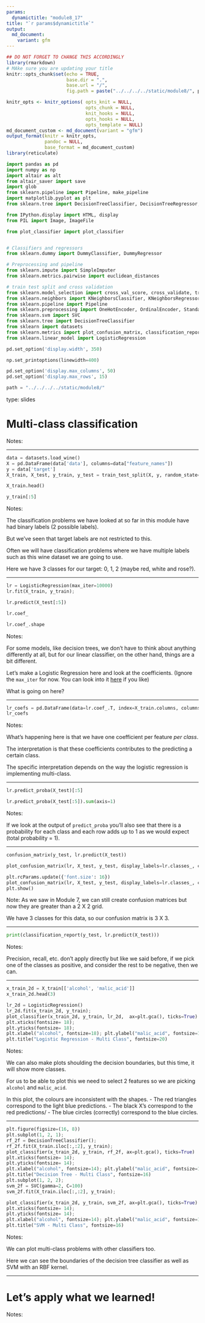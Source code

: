 ```yaml
---
params:
  dynamictitle: "module8_17"
title: "`r params$dynamictitle`"
output: 
  md_document:
    variant: gfm
---
```



```r
## DO NOT FORGET TO CHANGE THIS ACCORDINGLY 
library(rmarkdown)
# MAke sure you are updating your title 
knitr::opts_chunk$set(echo = TRUE,
                      base.dir = ".", 
                      base.url = "/",
                      fig.path = paste("../../../../static/module8/", params$dynamictitle,"/", sep = ""))

knitr_opts <- knitr_options( opts_knit = NULL,
                             opts_chunk = NULL,
                             knit_hooks = NULL,
                             opts_hooks = NULL,
                             opts_template = NULL)
md_document_custom <- md_document(variant = "gfm")
output_format(knitr = knitr_opts,
              pandoc = NULL,
              base_format = md_document_custom)
library(reticulate)

```


```python
import pandas as pd
import numpy as np
import altair as alt
from altair_saver import save
import glob
from sklearn.pipeline import Pipeline, make_pipeline
import matplotlib.pyplot as plt
from sklearn.tree import DecisionTreeClassifier, DecisionTreeRegressor, export_graphviz

from IPython.display import HTML, display
from PIL import Image, ImageFile

from plot_classifier import plot_classifier


# Classifiers and regressors
from sklearn.dummy import DummyClassifier, DummyRegressor

# Preprocessing and pipeline
from sklearn.impute import SimpleImputer
from sklearn.metrics.pairwise import euclidean_distances

# train test split and cross validation
from sklearn.model_selection import cross_val_score, cross_validate, train_test_split
from sklearn.neighbors import KNeighborsClassifier, KNeighborsRegressor
from sklearn.pipeline import Pipeline
from sklearn.preprocessing import OneHotEncoder, OrdinalEncoder, StandardScaler, MinMaxScaler
from sklearn.svm import SVC
from sklearn.tree import DecisionTreeClassifier
from sklearn import datasets
from sklearn.metrics import plot_confusion_matrix, classification_report, confusion_matrix
from sklearn.linear_model import LogisticRegression

pd.set_option('display.width', 350)

np.set_printoptions(linewidth=400)

pd.set_option('display.max_columns', 50)
pd.set_option('display.max_rows', 15)

path = "../../../../static/module8/"
```


type: slides

# Multi-class classification

Notes: <br>

---

```python
data = datasets.load_wine()
X = pd.DataFrame(data['data'], columns=data["feature_names"])
y = data['target']
X_train, X_test, y_train, y_test = train_test_split(X, y, random_state=2021)
```

```python
X_train.head()
```

```python
y_train[:5]
```


Notes: 

The classification problems we have looked at so far in this module have had binary labels (2 possible labels).

But we've seen that target labels are not restricted to this.

Often we will have classification problems where we have multiple labels such as this wine dataset we are going to use.

Here we have 3 classes for our target: 0, 1, 2 (maybe red, white and rose?).

---

```python
lr = LogisticRegression(max_iter=10000)
lr.fit(X_train, y_train);
```

```python
lr.predict(X_test[:5])
```


```python
lr.coef_
```

```python
lr.coef_.shape
```

Notes: 

For some models, like decision trees, we don't have to think about anything differently at all, but for our linear classifier, on the other hand, things are a bit different. 

Let's make a Logistic Regression here and look at the coefficients. (Ignore the `max_iter` for now. You can look into it <a href="https://medium.com/analytics-vidhya/a-complete-understanding-of-how-the-logistic-regression-can-perform-classification-a8e951d31c76" target="_blank">here</a> if you like)

What is going on here?

---


```python
lr_coefs = pd.DataFrame(data=lr.coef_.T, index=X_train.columns, columns=lr.classes_)
lr_coefs
```


Notes: 

What's happening here is that we have one coefficient per feature *per class*.

The interpretation is that these coefficients contributes to the predicting a certain class. 

The specific interpretation depends on the way the logistic regression is implementing multi-class.

---



```python
lr.predict_proba(X_test)[:5]
```

```python
lr.predict_proba(X_test[:5]).sum(axis=1)
```


Notes: 

If we look at the output of `predict_proba` you'll also see that there is a probability for each class and each row adds up to 1 as we would expect (total probability = 1).


---

```python
confusion_matrix(y_test, lr.predict(X_test))
```

```python
plot_confusion_matrix(lr, X_test, y_test, display_labels=lr.classes_, cmap='Blues', values_format='d');
```


```python
plt.rcParams.update({'font.size': 16})
plot_confusion_matrix(lr, X_test, y_test, display_labels=lr.classes_, cmap='Blues', values_format='d');
plt.show()
```


Note: As we saw in Module 7, we can still create confusion matrices but now they are greater than a 2 X 2 grid. 

We have 3 classes for this data, so our confusion matrix is 3 X 3. 

---


```python
print(classification_report(y_test, lr.predict(X_test)))
```

Notes: 

Precision, recall, etc. don't apply directly but like we said before, if we pick one of the classes as positive, and consider the rest to be negative, then we can.


---

```python
x_train_2d = X_train[['alcohol', 'malic_acid']]
x_train_2d.head(3)
```



```python
lr_2d = LogisticRegression()
lr_2d.fit(x_train_2d, y_train);
plot_classifier(x_train_2d, y_train, lr_2d,  ax=plt.gca(), ticks=True)
plt.xticks(fontsize= 18);
plt.yticks(fontsize= 18);
plt.xlabel("alcohol", fontsize=18); plt.ylabel("malic_acid", fontsize=18)
plt.title("Logistic Regression - Multi Class", fontsize=20)
```



Notes: 

We can also make plots shoulding the decision boundaries, but this time, it will show more classes.

For us to be able to plot this we need to select 2 features so we are picking `alcohol` and `malic_acid`. 

In this plot, the colours are inconsistent with the shapes. 
- The red triangles correspond to the light blue predictions.
- The black X's correspond to the red predictions/
- The blue circles (correctly) correspond to the blue circles.


---


```python
plt.figure(figsize=(16, 8))
plt.subplot(1, 2, 1);
rf_2f = DecisionTreeClassifier();
rf_2f.fit(X_train.iloc[:,:2], y_train);
plot_classifier(x_train_2d, y_train, rf_2f, ax=plt.gca(), ticks=True)
plt.xticks(fontsize= 14);
plt.yticks(fontsize= 14);
plt.xlabel("alcohol", fontsize=14); plt.ylabel("malic_acid", fontsize=14)
plt.title("Decision Tree - Multi Class", fontsize=16)
plt.subplot(1, 2, 2);
svm_2f = SVC(gamma=2, C=100)
svm_2f.fit(X_train.iloc[:,:2], y_train);

plot_classifier(x_train_2d, y_train, svm_2f, ax=plt.gca(), ticks=True)
plt.xticks(fontsize= 14);
plt.yticks(fontsize= 14);
plt.xlabel("alcohol", fontsize=14); plt.ylabel("malic_acid", fontsize=14)
plt.title("SVM - Multi Class", fontsize=16)

```


Notes: 

We can plot multi-class problems with other classifiers too. 

Here we can see the boundaries of the decision tree classifier as well as SVM with an RBF kernel. 

---


# Let’s apply what we learned!

Notes: <br>
